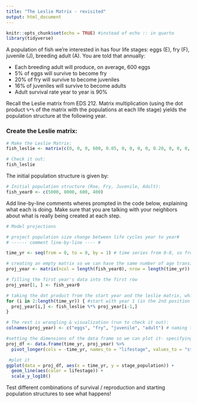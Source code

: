 ```yaml
---
title: "The Leslie Matrix - revisited"
output: html_document
---
```


```r
knitr::opts_chunk$set(echo = TRUE) #instead of echo :: in quarto
library(tidyverse)
```

A population of fish we're interested in has four life stages: eggs (E), fry (F), juvenile (J), breeding adult (A). You are told that annually:

-   Each breeding adult will produce, on average, 600 eggs
-   5% of eggs will survive to become fry
-   20% of fry will survive to become juveniles
-   16% of juveniles will survive to become adults
-   Adult survival rate year to year is 90%

Recall the Leslie matrix from EDS 212. Matrix multiplication (using the dot product `%*%` of the matrix with the populations at each life stage) yields the population structure at the following year.

### Create the Leslie matrix:

```r
# Make the Leslie Matrix:
fish_leslie <- matrix(c(0, 0, 0, 600, 0.05, 0, 0, 0, 0, 0.20, 0, 0, 0, 0, 0.16, 0.9), nrow = 4, ncol = 4, byrow = TRUE)

# Check it out: 
fish_leslie
```

The initial population structure is given by:

```r
# Initial population structure (Roe, Fry, Juvenile, Adult): 
fish_year0 <- c(5000, 8000, 600, 400)
```

Add line-by-line comments wheres prompted in the code below, explaining what each is doing. Make sure that you are talking with your neighbors about what is really being created at each step.

```r
# Model projections

# project population size change between life cycles year to year#
# ------ comment line-by-line ---- #

time_yr <- seq(from = 0, to = 8, by = 1) # time series from 0-8, so from year 0 to year 8 we are estimaing population size

# creating an empty matrix so we can have the same number of age transitions and the number of projections in the same matrix
proj_year <- matrix(ncol = length(fish_year0), nrow = length(time_yr))

# filling the first year's data into the first row
proj_year[1, ] <- fish_year0

# taking the dot product from the start year and the leslie matrix, which translates to an estimation of the next year's population
for (i in 2:length(time_yr)) { #start with year 1 (in the 2nd position in the vector)
  proj_year[i,] <- fish_leslie %*% proj_year[i-1,]
}

# The rest is wrangling & visualization (run to check it out):
colnames(proj_year) <- c("eggs", "fry", "juvenile", "adult") # naming the columns from the matrix

#setting the dimensions of the data frame so we can plot it- specifying year, lifestage, and population as columns instead
proj_df <- data.frame(time_yr, proj_year) %>% 
  pivot_longer(cols = -time_yr, names_to = "lifestage", values_to = "stage_population") #converting to long form from wide

 #plot it
ggplot(data = proj_df, aes(x = time_yr, y = stage_population)) +
  geom_line(aes(color = lifestage)) +
  scale_y_log10()

```

Test different combinations of survival / reproduction and starting population structures to see what happens!
